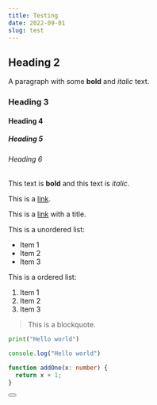 ```yaml
---
title: Testing
date: 2022-09-01
slug: test
---
```


## Heading 2

A paragraph with some **bold** and _italic_ text.

### Heading 3

#### Heading 4

##### Heading 5

###### Heading 6

This text is **bold** and this text is *italic*.

This is a [link](https://www.google.com).

This is a [link](https://www.google.com "Google") with a title.

This is a unordered list:

- Item 1
- Item 2
- Item 3

This is a ordered list:

1. Item 1
2. Item 2
3. Item 3

> This is a blockquote.

```python
print("Hello world")
```

```js
console.log("Hello world")
```

```ts
function addOne(x: number) {
  return x + 1;
}
```


<Button client:visible />
